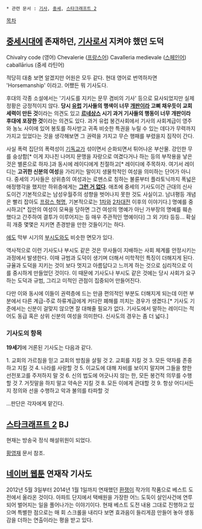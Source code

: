  * 관련 문서 : [[기사]], [[중세]], [[스타크래프트 2]]

[[목차]]

== [[중세]]시대에 존재하던, [[기사]]로서 지켜야 했던 도덕 ==
Chivalry code (영어)
Chevalerie ([[프랑스]]어)
Cavalleria medievale ([[스페인]]어)
caballārius (중세 라틴어)

적당히 대충 보면 알겠지만 어원은 모두 같다. 현대 영어로 번역하자면 'Horsemanship' 이라고. 어쨌든 뭐 기사도다.

후대의 각종 소설에서는 '기사도를 지키는 문무 겸비의 기사' 등으로 묘사되었지만 실제 정황은 긍정적이지 않다. '''당시 [[유럽]] 기사들의 행색이 너무 [[개판]]이라 고삐 채우듯이 교회 세력이 만든 것'''이라는 의견도 있고 '''[[르네상스]] 시기 과거 기사들의 행동이 너무 개판이라 후대에 포장한 것'''이라는 의견도 있다. 과거 유럽 봉건사회에서 기사의 사회계급이 영주와 농노 사이에 있어 봉토를 하사받고 귀족 비슷한 특권을 누릴 수 있는 데다가 무력까지 가지고 있었다는 것을 생각해보면 그 권력을 가지고 무슨 행패를 부렸을지 짐작이 간다.
  
사실 폭력 집단의 폭력성이 [[기독교]]가 섞이면서 순화되면서 튀어나온 부산물. 강인한 무를 숭상함[* 이게 지나친 나머지 문맹을 자랑으로 여겼다거나 하는 등의 부작용을 낳은 것은 별론으로 하자.]과 동시에 레이디에게 친절하고[* 레이디에 주목하자. 여기서 레이디는 '''고귀한 신분의 여성'''을 가리키는 말이지 생물학적인 여성을 의미하는 단어가 아니다. 중세의 기사들은 상위층의 여성과는 로맨스로 칭하는 불륜부터 플라토닉까지 폭넓은 애정행각을 했지만 하위층에게는 '''[[그런 거 없다]]'''. 애초에 중세의 기사도이건 근대의 신사도이건 기본적으로는 남성우월주의 성향을 벗어나지 못한 것도 사실이고. 남녀평등 개념은 빨리 잡아도 [[프랑스 혁명]], 기본적으로는 [[제1차 세계대전|1차]]와 [[제2차 세계대전|2차대전]] 이후의 이야기다.] 명예를 중시하고[* 집안의 여성이 모욕을 당하면 그건 여성의 명예가 아닌 가부장의 명예를 훼손했다고 간주하여 결투가 이루어지는 등 매우 주관적인 명예이다] 그 외 기타 등등... 확실히 개중 몇몇은 지키면 존경받을 만한 것들이기는 하다. 

[[에도]] 막부 시기의 [[부시도]]와도 비슷한 면모가 있다.

역사적으로 이런 기사도나 부시도 같은 것은 무사들이 지배하는 사회 체계를 안정시키는 과정에서 발생한다. 이때 규범과 도덕이 생기며 더해서 미학적인 특징이 더해지게 된다. 규율과 도덕을 지키는 것이 보다 멋지고 아름답다고 느끼게 하는 것으로 심리적으로 이를 중시하게 만들었던 것이다. 이 때문에 기사도나 부시도 같은 것에는 당시 사회가 요구하는 도덕과 규범, 그리고 미적인 관점이 집중되어 만들어진다.

다만 이와 동시에 이들이 권력층에 드는 만큼 편의적인 부분도 더해지게 되는데 이런 부분에서 다른 계급-주로 하류계급에게 커다란 폐해를 끼치는 경우가 생겼다.[* 기사도 기준에서는 신분이 걸맞지 않으면 잘 대해줄 필요가 없다. 기사도에서 말하는 레이디는 적어도 동급 혹은 상위 신분의 여성을 의미한다. 신사도의 경우는 좀 더 넓다.]

=== 기사도의 항목 ===
'''19세기'''에 거론된 기사도는 다음과 같다. 

1. 교회의 가르침을 믿고 교회의 방침을 살필 것
2. 교회를 지킬 것
3. 모든 약자를 존중하고 지킬 것
4. 나라를 사랑할 것
5. 이교도에 대해 자비를 보이지 말지며 그들을 향한 선전포고를 주저하지 말 것
6. 신의 법도에 어긋나지 않는 한, 모든 봉건적 의무를 수행할 것
7. 거짓말을 하지 말고 약속은 지킬 것
8. 모든 이에게 관대할 것
9. 항상 어디서든지 정의와 선을 수행하고 악과 불의를 타파할 것

...판단은 각자에게 맡긴다.

== [[스타크래프트 2]] BJ ==
현재는 방송국 정식 해설위원이 되었다. 

[[황영재]] 문서 참조.

== [[네이버 웹툰]] 연재작 기사도 ==
2012년 5월 3일부터 2014년 1월 1일까지 연재했던 [[환쟁이]] 작가의 작품으로 베스트 도전에서 올라온 것이다. 아파트 단지에서 택배원을 가장한 어느 도둑이 살인사건에 연루되어 벌어지는 일을 풀어나가는 이야기이다. 현재 베스트 도전 내용 그대로 진행하고 있으며 특별한 점으로는 매 회 스크롤을 내리다 보면 효과음이 들리게끔 만들어 놓아 생동감을 더하는 연출이라는 평을 받고 있다.

